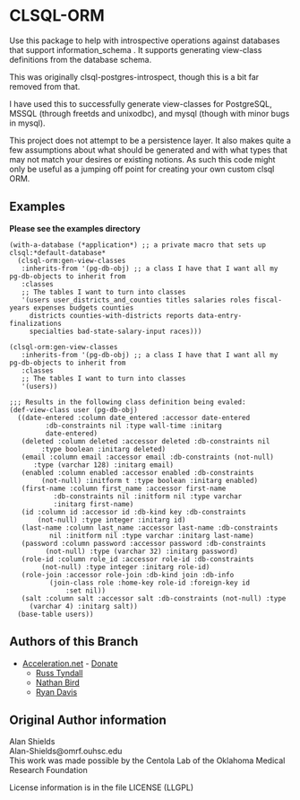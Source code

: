 = CLSQL-ORM =
Use this package to help with introspective operations against
databases that support information_schema . It supports generating 
view-class definitions from the database schema.

This was originally clsql-postgres-introspect, though this is a bit far removed from that.

I have used this to successfully generate view-classes for PostgreSQL,
MSSQL (through freetds and unixodbc), and mysql (though with minor
bugs in mysql).

This project does not attempt to be a persistence layer. It also makes quite a few assumptions
about what should be generated and with what types that may not match your desires or existing 
notions.  As such this code might only be useful as a jumping off point for creating your own
custom clsql ORM.

== Examples ==

'''Please see the examples directory'''

<pre>
(with-a-database (*application*) ;; a private macro that sets up clsql:*default-database* 
  (clsql-orm:gen-view-classes
   :inherits-from '(pg-db-obj) ;; a class I have that I want all my pg-db-objects to inherit from
   :classes 
   ;; The tables I want to turn into classes
   '(users user_districts_and_counties titles salaries roles fiscal-years expenses budgets counties
     districts counties-with-districts reports data-entry-finalizations
     specialties bad-state-salary-input races)))
</pre>

<pre>
(clsql-orm:gen-view-classes
   :inherits-from '(pg-db-obj) ;; a class I have that I want all my pg-db-objects to inherit from
   :classes 
   ;; The tables I want to turn into classes
   '(users))

;;; Results in the following class definition being evaled:
(def-view-class user (pg-db-obj)
  ((date-entered :column date_entered :accessor date-entered
		 :db-constraints nil :type wall-time :initarg
		 date-entered)
   (deleted :column deleted :accessor deleted :db-constraints nil
	    :type boolean :initarg deleted)
   (email :column email :accessor email :db-constraints (not-null)
	  :type (varchar 128) :initarg email)
   (enabled :column enabled :accessor enabled :db-constraints
	    (not-null) :initform t :type boolean :initarg enabled)
   (first-name :column first_name :accessor first-name
	       :db-constraints nil :initform nil :type varchar
	       :initarg first-name)
   (id :column id :accessor id :db-kind key :db-constraints
       (not-null) :type integer :initarg id)
   (last-name :column last_name :accessor last-name :db-constraints
	      nil :initform nil :type varchar :initarg last-name)
   (password :column password :accessor password :db-constraints
	     (not-null) :type (varchar 32) :initarg password)
   (role-id :column role_id :accessor role-id :db-constraints
	    (not-null) :type integer :initarg role-id)
   (role-join :accessor role-join :db-kind join :db-info
	      (join-class role :home-key role-id :foreign-key id
			  :set nil))
   (salt :column salt :accessor salt :db-constraints (not-null) :type
	 (varchar 4) :initarg salt))
  (base-table users))

</pre>

== Authors of this Branch ==

* [http://www.acceleration.net/ Acceleration.net] - [http://www.acceleration.net/programming/donate-to-acceleration-net/ Donate]
** [http://russ.unwashedmeme.com/blog Russ Tyndall]
** [http://the.unwashedmeme.com/blog Nathan Bird]
** [http://ryepup.unwashedmeme.com/blog Ryan Davis]

== Original Author information ==

Alan Shields<br />
Alan-Shields@omrf.ouhsc.edu<br />

This work was made possible by the Centola Lab of the Oklahoma Medical Research Foundation

License information is in the file LICENSE (LLGPL)
